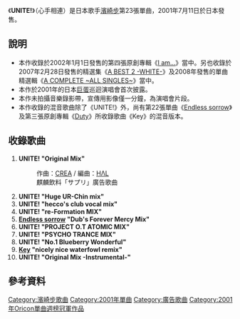 {{Single infobox
| Name           = UNITE!<br /><small>心手相連</small>
| Cover          = UNITE ayu.png
| Artist         = [[濱崎步|濱崎步]]
| Album          = [[I_am...|I am...]]
| A-side         = 
| B-side         = 
| Released       = 2001年7月11日
| Format         = [[單曲|單曲]]
| Recorded       = 
| Genre          = [[日本流行音樂|日本流行音樂]]
| Length         = 58分29秒
| Label          = [[avex_trax|avex trax]]
| Writer         = [[濱崎步|濱崎步]]<br />[[CREA|CREA]]
| Producer       = [[松浦勝人|松浦勝人]]
| Certification  = 
| Chart position = *週間最高1名（[[Oricon|Oricon]]）
* 2001年7月度月間第4名（Oricon）
* 2001年8月度月間第12名（Oricon）
* 2001年度年間第25名（Oricon）
| Last single    = [[Endless_sorrow|Endless sorrow]] <br /> （2001年）
| This single    = '''UNITE!'''<br /> （2001年） 
| Next single    = [[Dearest_(濱崎步單曲)|Dearest]] <br /> （2001年）
| Misc           = 
}}

《'''UNITE!'''》（心手相連）是日本歌手[[濱崎步|濱崎步]]第23張單曲，2001年7月11日於日本發售。

== 說明 ==

*本作收錄於2002年1月1日發售的第四張原創專輯《[[I_am...|I am...]]》當中。另也收錄於2007年2月28日發售的精選集《[[A_BEST_2_-WHITE-|A BEST 2 -WHITE-]]》及2008年發售的單曲精選輯《[[A_COMPLETE_~ALL_SINGLES~|A COMPLETE ~ALL SINGLES~]]》當中。
*本作於2001年的日本[[巨蛋|巨蛋]]巡迴演唱會首次披露。
*本作未拍攝音樂錄影帶，宣傳用影像僅一分鐘，為演唱會片段。
*本作收錄的混音歌曲除了《UNITE!》外，尚有第22張單曲《[[Endless_sorrow|Endless sorrow]]》及第三張原創專輯《[[Duty|Duty]]》所收錄歌曲《Key》的混音版本。

== 收錄歌曲 ==

#'''UNITE! "Original Mix"''' 
#:作曲：[[CREA|CREA]] / 編曲：[[HΛL|HΛL]]
#:麒麟飲料「サプリ」廣告歌曲
#'''UNITE! "Huge UR-Chin mix"'''
#'''UNITE! "hecco's club vocal mix"'''
#'''UNITE! "re-Formation MIX"'''
#'''[[Endless_sorrow|Endless sorrow]] "Dub's Forever Mercy Mix"'''
#'''UNITE! "PROJECT O.T ATOMIC MIX"'''
#'''UNITE! "PSYCHO TRANCE MIX"'''
#'''UNITE! "No.1 Blueberry Wonderful"'''
#'''[[Duty|Key]] "nicely nice waterfowl remix"'''
#'''UNITE! "Original Mix -Instrumental-"'''

== 參考資料 ==
<references/>
{{Ayumi Hamasaki singles}}
{{Oricon單曲週榜冠軍 (2001年)|2001年7月23日}}

[[Category:濱崎步歌曲|Category:濱崎步歌曲]]
[[Category:2001年單曲|Category:2001年單曲]]
[[Category:廣告歌曲|Category:廣告歌曲]]
[[Category:2001年Oricon單曲週榜冠軍作品|Category:2001年Oricon單曲週榜冠軍作品]]
